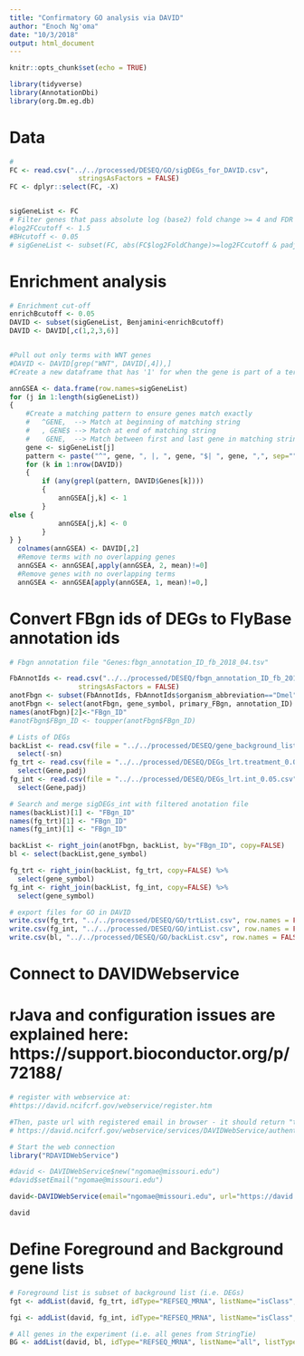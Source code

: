 ```yaml
---
title: "Confirmatory GO analysis via DAVID"
author: "Enoch Ng'oma"
date: "10/3/2018"
output: html_document
---
```


```r
knitr::opts_chunk$set(echo = TRUE)

library(tidyverse)
library(AnnotationDbi)
library(org.Dm.eg.db)
```

# Data

```r
#  
FC <- read.csv("../../processed/DESEQ/GO/sigDEGs_for_DAVID.csv", 
                 stringsAsFactors = FALSE)
FC <- dplyr::select(FC, -X)


sigGeneList <- FC
# Filter genes that pass absolute log (base2) fold change >= 4 and FDR (BH) Q<=0.0001
#log2FCcutoff <- 1.5
#BHcutoff <- 0.05
# sigGeneList <- subset(FC, abs(FC$log2FoldChange)>=log2FCcutoff & padj<=BHcutoff)[,1]
```

# Enrichment analysis

```r
# Enrichment cut-off
enrichBcutoff <- 0.05
DAVID <- subset(sigGeneList, Benjamini<enrichBcutoff)
DAVID <- DAVID[,c(1,2,3,6)]


#Pull out only terms with WNT genes
#DAVID <- DAVID[grep("WNT", DAVID[,4]),]
#Create a new dataframe that has '1' for when the gene is part of a term, and '0' when not

annGSEA <- data.frame(row.names=sigGeneList)
for (j in 1:length(sigGeneList))
{
    #Create a matching pattern to ensure genes match exactly
    #   ^GENE,  --> Match at beginning of matching string
    #   , GENE$ --> Match at end of matching string
    #    GENE,  --> Match between first and last gene in matching string
    gene <- sigGeneList[j]
    pattern <- paste("^", gene, ", |, ", gene, "$| ", gene, ",", sep="")
    for (k in 1:nrow(DAVID))
    {
        if (any(grepl(pattern, DAVID$Genes[k])))
        {
            annGSEA[j,k] <- 1
        }
else {
            annGSEA[j,k] <- 0
        }
} }
  colnames(annGSEA) <- DAVID[,2]
  #Remove terms with no overlapping genes
  annGSEA <- annGSEA[,apply(annGSEA, 2, mean)!=0]
  #Remove genes with no overlapping terms
  annGSEA <- annGSEA[apply(annGSEA, 1, mean)!=0,]
```

# Convert FBgn ids of DEGs to FlyBase annotation ids 

```r
# Fbgn annotation file "Genes:fbgn_annotation_ID_fb_2018_04.tsv"

FbAnnotIds <- read.csv("../../processed/DESEQ/fbgn_annotation_ID_fb_2018_04.csv",
                 stringsAsFactors = FALSE)
anotFbgn <- subset(FbAnnotIds, FbAnnotIds$organism_abbreviation=="Dmel")
anotFbgn <- select(anotFbgn, gene_symbol, primary_FBgn, annotation_ID)
names(anotFbgn)[2]<-"FBgn_ID"
#anotFbgn$FBgn_ID <- toupper(anotFbgn$FBgn_ID)

# Lists of DEGs
backList <- read.csv(file = "../../processed/DESEQ/gene_background_list.csv") %>%
  select(-sn)
fg_trt <- read.csv(file = "../../processed/DESEQ/DEGs_lrt.treatment_0.05.csv") %>%
  select(Gene,padj)
fg_int <- read.csv(file = "../../processed/DESEQ/DEGs_lrt.int_0.05.csv") %>%
  select(Gene,padj)

# Search and merge sigDEGs_int with filtered anotation file
names(backList)[1] <- "FBgn_ID"
names(fg_trt)[1] <- "FBgn_ID"
names(fg_int)[1] <- "FBgn_ID"

backList <- right_join(anotFbgn, backList, by="FBgn_ID", copy=FALSE)
bl <- select(backList,gene_symbol)

fg_trt <- right_join(backList, fg_trt, copy=FALSE) %>%
  select(gene_symbol)
fg_int <- right_join(backList, fg_int, copy=FALSE) %>%
  select(gene_symbol)

# export files for GO in DAVID
write.csv(fg_trt, "../../processed/DESEQ/GO/trtList.csv", row.names = FALSE)
write.csv(fg_int, "../../processed/DESEQ/GO/intList.csv", row.names = FALSE)
write.csv(bl, "../../processed/DESEQ/GO/backList.csv", row.names = FALSE)
```

# Connect to DAVIDWebservice
# rJava and configuration issues are explained here: https://support.bioconductor.org/p/72188/

```r
# register with webservice at:
#https://david.ncifcrf.gov/webservice/register.htm

#Then, paste url with registered email in browser - it should return "true"
# https://david.ncifcrf.gov/webservice/services/DAVIDWebService/authenticate?args0=ngomae@missouri.edu

# Start the web connection
library("RDAVIDWebService")

#david <- DAVIDWebService$new("ngomae@missouri.edu")
#david$setEmail("ngomae@missouri.edu")

david<-DAVIDWebService(email="ngomae@missouri.edu", url="https://david.ncifcrf.gov/webservice/services/DAVIDWebService.DAVIDWebServiceHttpSoap12Endpoint/")

david
```

# Define Foreground and Background gene lists

```r
# Foreground list is subset of background list (i.e. DEGs)
fgt <- addList(david, fg_trt, idType="REFSEQ_MRNA", listName="isClass", listType="Gene")

fgi <- addList(david, fg_int, idType="REFSEQ_MRNA", listName="isClass", listType="Gene")

# All genes in the experiment (i.e. all genes from StringTie)
BG <- addList(david, bl, idType="REFSEQ_MRNA", listName="all", listType="Background")
```

